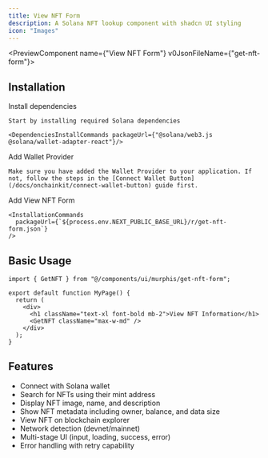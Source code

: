 ```yaml
---
title: View NFT Form
description: A Solana NFT lookup component with shadcn UI styling
icon: "Images"
---
```


<PreviewComponent name={"View NFT Form"} v0JsonFileName={"get-nft-form"}>
  <GetNFT className="max-w-md" />
</PreviewComponent>

## Installation

<Steps>
  <Step>
    Install dependencies

    Start by installing required Solana dependencies

    <DependenciesInstallCommands packageUrl={"@solana/web3.js @solana/wallet-adapter-react"}/>

  </Step>

  <Step>
    Add Wallet Provider

    Make sure you have added the Wallet Provider to your application. If not, follow the steps in the [Connect Wallet Button](/docs/onchainkit/connect-wallet-button) guide first.

  </Step>

  <Step>
    Add View NFT Form

    <InstallationCommands
      packageUrl={`${process.env.NEXT_PUBLIC_BASE_URL}/r/get-nft-form.json`}
    />

  </Step>
</Steps>

## Basic Usage

```tsx
import { GetNFT } from "@/components/ui/murphis/get-nft-form";
```

```tsx
export default function MyPage() {
  return (
    <div>
      <h1 className="text-xl font-bold mb-2">View NFT Information</h1>
      <GetNFT className="max-w-md" />
    </div>
  );
}
```

## Features

- Connect with Solana wallet
- Search for NFTs using their mint address
- Display NFT image, name, and description
- Show NFT metadata including owner, balance, and data size
- View NFT on blockchain explorer
- Network detection (devnet/mainnet)
- Multi-stage UI (input, loading, success, error)
- Error handling with retry capability
